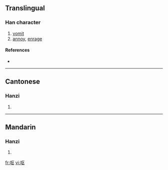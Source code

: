{{see|嘔}}
==Translingual==

===Han character===
{{Han char|rn=30|rad=口|as=04|sn=7|four=|canj=口尸大 (RSK)}}

# [[vomit]]
# [[annoy]], [[enrage]]

====References====
* {{Han ref|kx=0181.191|hdz=10587.040|uh=5455|ud=21589}}

----

==Cantonese==

===Hanzi===
{{yue-hanzi|jyut=|y=au2}}

# {{defn|Cantonese}}

----

==Mandarin==

===Hanzi===
{{cmn-hanzi|tra=嘔|pin=[[ōu]] ([[ou1]])|wg=ou<sup>1</sup>}}

# {{defn|Mandarin}}

[[fr:呕]]
[[vi:呕]]